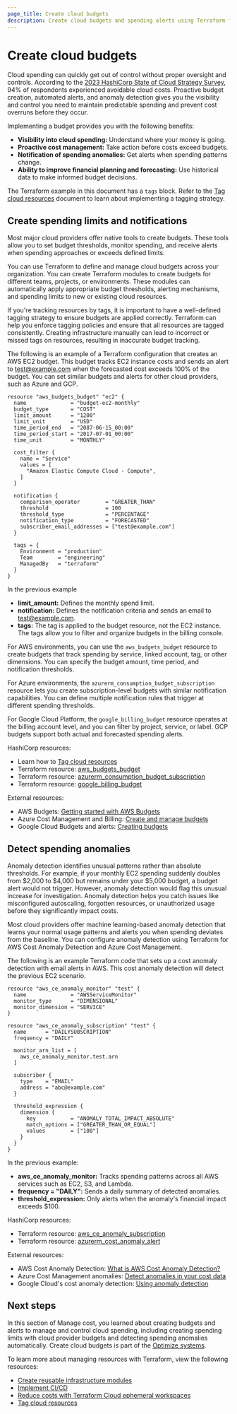 ```yaml
---
page_title: Create cloud budgets
description: Create cloud budgets and spending alerts using Terraform for AWS, Azure, and GCP. Implement cost monitoring, anomaly detection, and automated notifications with infrastructure as code.
---
```


# Create cloud budgets

Cloud spending can quickly get out of control without proper oversight and controls. According to the [2023 HashiCorp State of Cloud Strategy Survey](https://www.hashicorp.com/en/blog/hashicorp-state-of-cloud-strategy-survey-2023-maturity-drives-operational-efficiency), 94% of respondents experienced avoidable cloud costs. Proactive budget creation, automated alerts, and anomaly detection gives you the visibility and control you need to maintain predictable spending and prevent cost overruns before they occur.

Implementing a budget provides you with the following benefits:

- **Visibility into cloud spending:** Understand where your money is going.
- **Proactive cost management:** Take action before costs exceed budgets.
- **Notification of spending anomalies:** Get alerts when spending patterns change.
- **Ability to improve financial planning and forecasting:** Use historical data to make informed budget decisions.

<Note>

The Terraform example in this document has a `tags` block. Refer to the [Tag cloud resources](/well-architected-framework/docs/docs/optimize-systems/lifecycle-management/tag-cloud-resources) document to learn about implementing a tagging strategy.

</Note>

## Create spending limits and notifications

Most major cloud providers offer native tools to create budgets. These tools allow you to set budget thresholds, monitor spending, and receive alerts when spending approaches or exceeds defined limits. 

You can use Terraform to define and manage cloud budgets across your organization. You can create Terraform modules to create budgets for different teams, projects, or environments. These modules can automatically apply appropriate budget thresholds, alerting mechanisms, and spending limits to new or existing cloud resources.

If you're tracking resources by tags, it is important to have a well-defined tagging strategy to ensure budgets are applied correctly. Terraform can help you enforce tagging policies and ensure that all resources are tagged consistently. Creating infrastructure manually can lead to incorrect or missed tags on resources, resulting in inaccurate budget tracking.

The following is an example of a Terraform configuration that creates an AWS EC2 budget. This budget tracks EC2 instance costs and sends an alert to test@example.com when the forecasted cost exceeds 100% of the budget. You can set similar budgets and alerts for other cloud providers, such as Azure and GCP.

```hcl
resource "aws_budgets_budget" "ec2" {
  name              = "budget-ec2-monthly"
  budget_type       = "COST"
  limit_amount      = "1200"
  limit_unit        = "USD"
  time_period_end   = "2087-06-15_00:00"
  time_period_start = "2017-07-01_00:00"
  time_unit         = "MONTHLY"

  cost_filter {
    name = "Service"
    values = [
      "Amazon Elastic Compute Cloud - Compute",
    ]
  }

  notification {
    comparison_operator        = "GREATER_THAN"
    threshold                  = 100
    threshold_type             = "PERCENTAGE"
    notification_type          = "FORECASTED"
    subscriber_email_addresses = ["test@example.com"]
  }

  tags = {
    Environment = "production"
    Team        = "engineering"
    ManagedBy   = "terraform"
  }
}
```

In the previous example
- **limit_amount:** Defines the monthly spend limit.
- **notification:** Defines the notification criteria and sends an email to test@example.com.
- **tags:** The tag is applied to the budget resource, not the EC2 instance. The tags allow you to filter and organize budgets in the billing console.

For AWS environments, you can use the `aws_budgets_budget` resource to create budgets that track spending by service, linked account, tag, or other dimensions. You can specify the budget amount, time period, and notification thresholds. 

For Azure environments, the `azurerm_consumption_budget_subscription` resource lets you create subscription-level budgets with similar notification capabilities. You can define multiple notification rules that trigger at different spending thresholds.

For Google Cloud Platform, the `google_billing_budget` resource operates at the billing account level, and you can filter by project, service, or label. GCP budgets support both actual and forecasted spending alerts.

HashiCorp resources:

- Learn how to [Tag cloud resources](/well-architected-framework/docs/docs/optimize-systems/lifecycle-management/tag-cloud-resources)
- Terraform resource: [aws_budgets_budget](https://registry.terraform.io/providers/hashicorp/aws/latest/docs/resources/budgets_budget)
- Terraform resource: [azurerm_consumption_budget_subscription](https://registry.terraform.io/providers/hashicorp/azurerm/latest/docs/resources/consumption_budget_subscription)
- Terraform resource: [google_billing_budget](https://registry.terraform.io/providers/hashicorp/google/latest/docs/resources/billing_budget)

External resources:

- AWS Budgets: [Getting started with AWS Budgets](https://docs.aws.amazon.com/cost-management/latest/userguide/budgets-managing-costs.html)
- Azure Cost Management and Billing: [Create and manage budgets](https://learn.microsoft.com/en-us/azure/cost-management-billing/costs/tutorial-acm-create-budgets)
- Google Cloud Budgets and alerts: [Creating budgets](https://cloud.google.com/billing/docs/how-to/budgets)

## Detect spending anomalies

Anomaly detection identifies unusual patterns rather than absolute thresholds. For example, if your monthly EC2 spending suddenly doubles from $2,000 to $4,000 but remains under your $5,000 budget, a budget alert would not trigger. However, anomaly detection would flag this unusual increase for investigation. Anomaly detection helps you catch issues like misconfigured autoscaling, forgotten resources, or unauthorized usage before they significantly impact costs.

Most cloud providers offer machine learning-based anomaly detection that learns your normal usage patterns and alerts you when spending deviates from the baseline. You can configure anomaly detection using Terraform for AWS Cost Anomaly Detection and Azure Cost Management.

The following is an example Terraform code that sets up a cost anomaly detection with email alerts in AWS. This cost anomaly detection will detect the previous EC2 scenario.

```hcl
resource "aws_ce_anomaly_monitor" "test" {
  name              = "AWSServiceMonitor"
  monitor_type      = "DIMENSIONAL"
  monitor_dimension = "SERVICE"
}

resource "aws_ce_anomaly_subscription" "test" {
  name      = "DAILYSUBSCRIPTION"
  frequency = "DAILY"

  monitor_arn_list = [
    aws_ce_anomaly_monitor.test.arn
  ]

  subscriber {
    type    = "EMAIL"
    address = "abc@example.com"
  }

  threshold_expression {
    dimension {
      key           = "ANOMALY_TOTAL_IMPACT_ABSOLUTE"
      match_options = ["GREATER_THAN_OR_EQUAL"]
      values        = ["100"]
    }
  }
}
```

In the previous example:
- **aws_ce_anomaly_monitor:** Tracks spending patterns across all AWS services such as EC2, S3, and Lambda.
- **frequency = "DAILY":** Sends a daily summary of detected anomalies.
- **threshold_expression:** Only alerts when the anomaly's financial impact exceeds $100.

HashiCorp resources:

- Terraform resource: [aws_ce_anomaly_subscription](https://registry.terraform.io/providers/hashicorp/aws/latest/docs/resources/ce_anomaly_subscription)
- Terraform resource: [azurerm_cost_anomaly_alert](https://registry.terraform.io/providers/hashicorp/azurerm/latest/docs/resources/cost_anomaly_alert)

External resources:

- AWS Cost Anomaly Detection: [What is AWS Cost Anomaly Detection?](https://docs.aws.amazon.com/cost-anomaly/latest/userguide/what-is-cost-anomaly.html)
- Azure Cost Management anomalies: [Detect anomalies in your cost data](https://learn.microsoft.com/en-us/azure/cost-management-billing/costs/analyze-cost-data#detect-anomalies-in-your-cost-data)
- Google Cloud's cost anomaly detection: [Using anomaly detection](https://cloud.google.com/billing/docs/how-to/using-anomaly-detection)

## Next steps

In this section of Manage cost, you learned about creating budgets and alerts to manage and control cloud spending, including creating spending limits with cloud provider budgets and detecting spending anomalies automatically. Create cloud budgets is part of the [Optimize systems](/well-architected-framework/optimize-systems).

To learn more about managing resources with Terraform, view the following resources:
- [Create reusable infrastructure modules](/well-architected-framework/define-and-automate-processes/define/modules)
- [Implement CI/CD](/well-architected-framework/define-and-automate-processes/automate/cicd)
- [Reduce costs with Terraform Cloud ephemeral workspaces](https://www.youtube.com/watch?v=-woCmG8yGdA)
- [Tag cloud resources](/well-architected-framework/docs/docs/optimize-systems/lifecycle-management/tag-cloud-resources)
